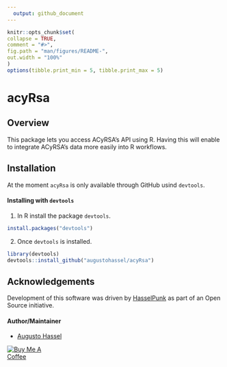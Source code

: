 ```yaml
---
  output: github_document
---
```


  <!-- README.md is generated from README.Rmd. Please edit that file -->

  ```r
knitr::opts_chunk$set(
  collapse = TRUE,
  comment = "#>",
  fig.path = "man/figures/README-",
  out.width = "100%"
)
options(tibble.print_min = 5, tibble.print_max = 5)
```

# acyRsa

## Overview

This package lets you access ACyRSA's API using R. Having this will enable to integrate ACyRSA's data more easily into R workflows.

## Installation

At the moment `acyRsa` is only available through GitHub usind `devtools`.

#### Installing with `devtools`

1. In R install the package `devtools`.

```r
install.packages("devtools")
```

2. Once `devtools` is installed.

```r
library(devtools)
devtools::install_github("augustohassel/acyRsa")
```

## Acknowledgements

Development of this software was driven by [HasselPunk](https://www.hasselpunk.com) as part of an Open Source initiative.

#### Author/Maintainer
- [Augusto Hassel](https://github.com/augustohassel)

<p align="left">
  <a href="https://www.buymeacoffee.com/augustohassel" target="_blank">
    <img src="https://cdn.buymeacoffee.com/buttons/arial-blue.png" alt="Buy Me A Coffee" style="max-width: 20%"/>
  </a>
</p>
